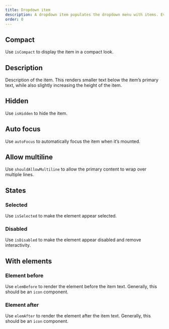 ```yaml
---
title: Dropdown item
description: A dropdown item populates the dropdown menu with items. Every item should be inside a dropdown item group.
order: 0
---
```




## Compact

Use `isCompact` to display the item in a compact look.

<Example
  Component={DropdownItemCompact}
  packageName="@atlaskit/dropdown-menu"
/>

## Description

Description of the item. This renders smaller text below the item’s primary text, while also slightly increasing the height of the item.

<Example
  Component={DropdownItemDescription}
  packageName="@atlaskit/dropdown-menu"
/>

## Hidden

Use `isHidden` to hide the item.

<Example
  Component={DropdownItemHidden}
  packageName="@atlaskit/dropdown-menu"
/>

## Auto focus

Use `autoFocus` to automatically focus the item when it’s mounted.

<Example
  Component={DropdownItemAutoFocus}
  packageName="@atlaskit/dropdown-menu"
/>

## Allow multiline

Use `shouldAllowMultiline` to allow the primary content to wrap over multiple lines.

<Example
  Component={DropdownItemMultiline}
  packageName="@atlaskit/dropdown-menu"
/>

## States

### Selected

Use `isSelected` to make the element appear selected.

<Example
  Component={DropdownItemSelected}
  packageName="@atlaskit/dropdown-menu"
/>

### Disabled

Use `isDisabled` to make the element appear disabled and remove interactivity.

<Example
  Component={DropdownItemDisabled}
  packageName="@atlaskit/dropdown-menu"
/>

## With elements

### Element before

Use `elemBefore` to render the element before the item text. Generally, this should be an `icon` component.

<Example
  Component={DropdownItemElementBefore}
  packageName="@atlaskit/dropdown-menu"
/>

### Element after

Use `elemAfter` to render the element after the item text. Generally, this should be an `icon` component.

<Example
  Component={DropdownItemElementAfter}
  packageName="@atlaskit/dropdown-menu"
/>

